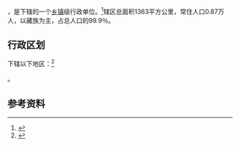 {{中国乡级行政区|63/27/21/101/000}}

'''{{PAGENAMEBASE}}'''，是{{PRC admin/fullname|63/27/21/101/000|3}}下辖的一个[[乡镇|乡镇]]级行政单位。<ref>{{PRC admin/ref sgc|{{PRC admin/parent|63/27/21/101/000}}}}</ref>辖区总面积1363平方公里，常住人口0.87万人，以藏族为主，占总人口的99.9％。

== 行政区划 ==

{{PAGENAMEBASE}}下辖以下地区：<ref>{{PRC admin/ref sgc|63/27/21/101/000}}</ref>

{{PRC admin/children|63/27/21/101/000}}。

== 参考资料 ==

{{reflist}}

{{行政区划小作品}}
{{PRC admin/navcat|63/27/21/101/000}}